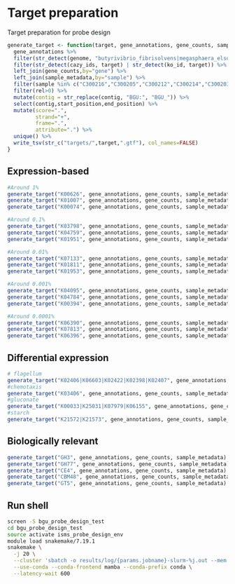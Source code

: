 # Target preparation

Target preparation for probe design

```r
generate_target <- function(target, gene_annotations, gene_counts, sample_metadata) {
  gene_annotations %>% 
  filter(str_detect(genome, "butyrivibrio_fibrisolvens|megasphaera_elsdenii|prevotella_ruminicola|anaerobutyricum_hallii")) %>% 
  filter(str_detect(cazy_ids, target) | str_detect(ko_id, target)) %>%
  left_join(gene_counts,by="gene") %>%
  left_join(sample_metadata,by="sample") %>%
  filter(sample %in% c("C300216","C300205","C300212","C300214","C300203")) %>%
  filter(rel>0) %>% 
  mutate(contig = str_replace(contig, "BGU:", "BGU_")) %>% 
  select(contig,start_position,end_position) %>%
  mutate(score=".",
         strand="+",
         frame=".",
         attribute=".") %>% 
  unique() %>% 
  write_tsv(str_c("targets/",target,".gtf"), col_names=FALSE)
}
```

## Expression-based

```r
#Around 1%
generate_target("K00626", gene_annotations, gene_counts, sample_metadata)
generate_target("K01007", gene_annotations, gene_counts, sample_metadata)
generate_target("K00074", gene_annotations, gene_counts, sample_metadata)

#Around 0.1%
generate_target("K03798", gene_annotations, gene_counts, sample_metadata)
generate_target("K04759", gene_annotations, gene_counts, sample_metadata)
generate_target("K01951", gene_annotations, gene_counts, sample_metadata)

#Around 0.01%
generate_target("K07133", gene_annotations, gene_counts, sample_metadata)
generate_target("K01811", gene_annotations, gene_counts, sample_metadata)
generate_target("K01953", gene_annotations, gene_counts, sample_metadata)

#Around 0.001%
generate_target("K04095", gene_annotations, gene_counts, sample_metadata)
generate_target("K04784", gene_annotations, gene_counts, sample_metadata)
generate_target("K00394", gene_annotations, gene_counts, sample_metadata)

#Around 0.0001%
generate_target("K06390", gene_annotations, gene_counts, sample_metadata)
generate_target("K07813", gene_annotations, gene_counts, sample_metadata)
generate_target("K06396", gene_annotations, gene_counts, sample_metadata)
```

## Differential expression

```r
# flagellum
generate_target("K02406|K06603|K02422|K02398|K02407", gene_annotations, gene_counts, sample_metadata)
#chemotaxis
generate_target("K03406", gene_annotations, gene_counts, sample_metadata)
#gluconate
generate_target("K00033|K25031|K07979|K06155", gene_annotations, gene_counts, sample_metadata)
#starch
generate_target("K21572|K21573", gene_annotations, gene_counts, sample_metadata)
```

## Biologically relevant

```r
generate_target("GH3", gene_annotations, gene_counts, sample_metadata)
generate_target("GH77", gene_annotations, gene_counts, sample_metadata)
generate_target("CE4", gene_annotations, gene_counts, sample_metadata)
generate_target("CBM48", gene_annotations, gene_counts, sample_metadata)
generate_target("GT5", gene_annotations, gene_counts, sample_metadata)
```

## Run shell

```sh
screen -S bgu_probe_design_test
cd bgu_probe_design_test
source activate isms_probe_design_env
module load snakemake/7.19.1
snakemake \
  -j 20 \
  --cluster 'sbatch -o results/log/{params.jobname}-slurm-%j.out --mem {resources.mem_gb}G --time {resources.time} -c {threads} --job-name={params.jobname} -v' \
  --use-conda --conda-frontend mamba --conda-prefix conda \
  --latency-wait 600
```